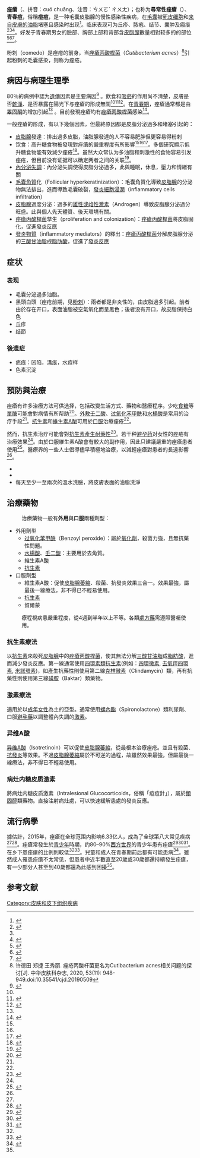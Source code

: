 {{Medical}}
{{Infobox medical condition
|name            = 痤瘡
|synonyms        = 尋常性痤瘡 又稱青春痘
|image           = Acne vulgaris on a very oily skin.jpg
|caption         = 一名18歲[[青春期|青春期]]男性的尋常性痤瘡
|alt             = Photograph of an 18-year-old male with moderate severity acne vulgaris demonstrating classic features of whiteheads and oily skin distributed over the forehead
|field           = [[皮膚病學|皮膚病學]]
|symptoms        = [[黑頭|黑頭、白頭]]、[[pimple|疙瘩]]、油性皮膚、[[疤痕|留疤]]<ref name=Vary2015/><ref name=Bhate2013/>
|complications   = [[焦慮|焦慮]]<ref name=Barnes2012/><ref name=Goodman2006/>
|onset           = [[青春期|青春期]]<ref name=NEJM2005/>
|duration        =
|causes          =
|risks           = [[遺傳學|遺傳學]]<ref name=Bhate2013/>
|diagnosis       =
|differential    = [[毛囊炎|毛囊炎]]、[[酒槽鼻|酒槽鼻]]、[[hidradenitis_suppurativa|化膿性汗腺炎]]、[[痱子|痱子]]<ref>{{cite book|last1=Kahan|first1=Scott|title=In a Page: Medicine|date=2008|publisher=Lippincott Williams & Wilkins|isbn=9780781770354|page=412|url=https://books.google.ca/books?id=46wpAUhUHjMC&pg=PA412|language=en|access-date=2017-06-15|archive-date=2017-12-14|archive-url=https://web.archive.org/web/20171214182422/https://books.google.ca/books?id=46wpAUhUHjMC&pg=PA412|dead-url=no}}</ref>
|prevention      =
|treatment       = 改變生活方式、藥物、醫療程序<ref name=Mahmood2014/><ref name=Titus2012/>
|medication      = [[Azelaic_acid|壬二酸]]、[[過氧化苯甲酰|過氧化苯甲酰]]、[[水楊酸|水楊酸]]、[[抗细菌藥|抗生素]]、[[复合口服避孕藥|口服避孕藥]]、[[異維A酸|異維A酸]]<ref name=Titus2012/>
|prognosis       =
|frequency       = 6.33亿（2015）<ref name=GBD2015Pre>{{cite journal|last1=GBD 2015 Disease and Injury Incidence and Prevalence|first1=Collaborators.|title=Global, regional, and national incidence, prevalence, and years lived with disability for 310 diseases and injuries, 1990-2015: a systematic analysis for the Global Burden of Disease Study 2015.|journal=Lancet|date=8 October 2016|volume=388|issue=10053|pages=1545–1602|pmid=27733282}}</ref>
|deaths          =
}}
'''痤瘡'''（{{lang-en|acne}}、拼音：cuó chuāng、注音：ㄘㄨㄛˊ ㄔㄨㄤ）；也称为'''尋常性痤瘡'''（{{lang-la|acne vulgaris}}）、'''青春痘'''，俗稱'''痘痘'''，是一种毛囊皮脂腺的慢性感染性疾病，在[[毛囊|毛囊]]被[[keratinocytes|死皮细胞]]和[[皮脂腺|来自皮膚的油脂]]堵塞且感染时出现<ref name="Aslam2015">{{cite journal|last=Aslam|first=I|title=Emerging drugs for the treatment of acne|journal=Expert Opinion on Emerging Drugs|volume=20|issue=1|pages=91–101|date=March 2015|pmid=25474485|doi=10.1517/14728214.2015.990373|type=Review}}{{paywall}}</ref>。临床表现可为丘疹、脓疱、结节、囊肿及瘢痕<ref name="Vary2015">{{cite journal|last1=Vary|first1=JC, Jr.|title=Selected Disorders of Skin Appendages — Acne, Alopecia, Hyperhidrosis|journal=The Medical Clinics of North America|volume=99|issue=6|pages=1195–1211|date=November 2015|pmid=26476248|doi=10.1016/j.mcna.2015.07.003|type=Review}}</ref><ref name="Bhate2013" /><ref>{{cite journal|last1=Tuchayi|first1=SM|last2=Makrantonaki|first2=E|last3=Ganceviciene|first3=R|last4=Dessinioti|first4=C|last5=Feldman|first5=SR|last6=Zouboulis|first6=CC|title=Acne vulgaris|journal=Nature Reviews Disease Primers|date=September 2015|doi=10.1038/nrdp.2015.33|pages=15033}}</ref>。好发于青春期男女的臉部、胸部上部和背部含[[皮脂腺|皮脂腺]]數量相對较多的的部位<ref name="women">{{cite web|url=https://www.womenshealth.gov/files/assets/docs/fact-sheets/acne.pdf|title=Frequently Asked Questions: Acne|date=July 2009|publisher=U.S. Department of Health and Human Services, Office of Public Health and Science, Office on Women's Health|accessdate=30 July 2009|archive-date=2016-12-10|archive-url=https://web.archive.org/web/20161210141821/https://www.womenshealth.gov/files/assets/docs/fact-sheets/acne.pdf|dead-url=no}}</ref><ref name="Barnes2012">{{cite journal|last1=Barnes|first1=LE|title=Quality of life measures for acne patients|journal=Dermatologic Clinics|volume=30|issue=2|pages=293–300|date=April 2012|pmid=22284143|doi=10.1016/j.det.2011.11.001|type=Review}}</ref><ref name="Goodman2006">{{cite journal|last1=Goodman|first1=G|title=Acne and acne scarring–the case for active and early intervention|journal=Australian family physician|volume=35|issue=7|pages=503–4|date=July 2006|pmid=16820822|url=http://www.racgp.org.au/afp/200607/8194|type=Review|access-date=2015-04-05|archive-date=2013-04-21|archive-url=https://web.archive.org/web/20130421103732/http://www.racgp.org.au/afp/200607/8194|dead-url=no}}</ref>。

粉刺（comedo）是痤疮的前身，当[[痤瘡丙酸桿菌|痤瘡丙酸桿菌]]（''Cutibacterium acnes''）<ref>许德田 郑捷 王秀丽. 痤疮丙酸杆菌更名为Cutibacterium acnes相关问题的探讨[J]. 中华皮肤科杂志, 2020, 53(11): 948-949.doi:10.35541/cjd.20190509</ref>引起粉刺的毛囊感染，则称为痤疮。

== 病因与病理生理學 ==
80％的病例中認为[[Genetic_variation|遺傳]]因素是主要病因<ref name="Bhate2013">{{cite journal|last1=Bhate|first1=K|last2=Williams|first2=HC|title=Epidemiology of acne vulgaris|journal=The British Journal of Dermatology|date=March 2013|volume=168|issue=3|pages=474–85|pmid=23210645|doi=10.1111/bjd.12149|type=Review}}</ref> 。飲食和[[吸菸|吸菸]]的作用尚不清楚，皮膚是否[[衛生學|乾淨]]、是否暴露在陽光下与痤瘡的形成無關<ref name="Bhate2013"/><ref name=Knutsen2012>{{cite journal|last1=Knutsen-Larson|first1=S|last2=Dawson|first2=AL|last3=Dunnick|first3=CA|last4=Dellavalle|first4=RP|title=Acne vulgaris: pathogenesis, treatment, and needs assessment|journal=Dermatologic Clinics|volume=30|issue=1|pages=99–106|date=January 2012|pmid=22117871|doi=10.1016/j.det.2011.09.001|type=Review}}</ref><ref name="Schnopp2011">{{cite journal|last1=Schnopp|first1=C|last2=Mempel|first2=M|title=Acne vulgaris in children and adolescents|journal=Minerva Pediatrica|date=August 2011|volume=63|issue=4|pages=293–304|pmid=21909065|type=Review}}</ref>。在[[青春期|青春期]]，痤瘡通常都是由[[睪固酮|睪固酮]]的增加引起<ref name=NEJM2005/> 。目前發現痤瘡均有[[痤瘡丙酸桿菌|痤瘡丙酸桿菌]]感染<ref name=NEJM2005>{{cite journal|last1=James|first1=WD|title=Acne|journal=New England Journal of Medicine|volume=352|issue=14|pages=1463–72|date=April 2005|pmid=15814882|doi=10.1056/NEJMcp033487|type=Review}}</ref>。

一般痤瘡的形成，有以下幾個因素，但最終原因都是皮脂分泌過多和堵塞引起的：
*[[皮脂腺|皮脂腺]]發達：排出過多皮脂，油脂腺發達的人不容易肥胖但更容易得粉刺
* 饮食：高升糖食物被發現對痤瘡的嚴重程度有所影響<ref name="Mahmood2014"/><ref name=Brosnick2014/><ref name=Acta2013>{{cite journal | vauthors = Melnik BC, John SM, Plewig G | title = Acne: risk indicator for increased body mass index and insulin resistance | journal = Acta Dermato-Venereologica | volume = 93 | issue = 6 | pages = 644–9 | date = November 2013 | pmid = 23975508 | doi = 10.2340/00015555-1677 | type = Review | doi-access = free }}</ref>。多個研究顯示低升糖食物能有效減少痤疮<ref name=Brosnick2014>{{cite journal | vauthors = Bronsnick T, Murzaku EC, Rao BK | title = Diet in dermatology: Part I. Atopic dermatitis, acne, and nonmelanoma skin cancer | journal = Journal of the American Academy of Dermatology | volume = 71 | issue = 6 | pages = 1039.e1–1039.e12 | date = December 2014 | pmid = 25454036 | doi = 10.1016/j.jaad.2014.06.015 | type = Review }}</ref>。虽然大众常认为多油脂和刺激性的食物容易引发痤疮，但目前没有证据可以确定两者之间的关联<ref>{{Cite journal|title=Common misconceptions about acne vulgaris: A review of the literature|url=http://www.cdriadvlkn.org/text.asp?2017/1/2/33/211778|last=Hui|first=RexWH|date=2017|journal=Clinical Dermatology Review|issue=2|doi=10.4103/CDR.CDR_16_17|volume=1|pages=33|language=en|issn=2542-551X|access-date=2020-09-15|archive-date=2018-06-02|archive-url=https://web.archive.org/web/20180602133225/http://www.cdriadvlkn.org/text.asp?2017%2F1%2F2%2F33%2F211778|dead-url=no}}</ref>。
*[[內分泌失調|內分泌失調]]：內分泌失調使得皮脂分泌過多，此與睡眠，休息，壓力和情緒有關
*[[毛囊|毛囊]][[角質|角質]]化（Follicular hyperkeratinization）：毛囊角質化導致[[皮脂腺|皮脂腺]]的分泌物無法排出，進而導致毛囊破裂，[[發炎細胞|發炎細胞]][[浸潤|浸潤]]（inflammatory cells infiltration）
*[[皮脂腺|皮脂腺]]過度分泌：過多的[[雄性或䧳性激素|雄性或䧳性激素]]（Androgen）導致皮脂腺分泌過分旺盛。此與個人先天體質、後天環境有關。
*[[痤瘡丙酸桿菌|痤瘡丙酸桿菌]]孳生（proliferation and colonization）：[[痤瘡丙酸桿菌|痤瘡丙酸桿菌]]將皮脂固化，促進[[發炎反應|發炎反應]]
*[[發炎物質|發炎物質]]（inflammatory mediators）的釋出：[[痤瘡丙酸桿菌|痤瘡丙酸桿菌]]分解皮脂腺分泌的[[三酸甘油脂|三酸甘油脂]]成[[脂肪酸|脂肪酸]]，促進了[[發炎反應|發炎反應]]

== 症状 ==
=== 表现 ===
* 毛囊分泌過多油脂。
* 黑頭白頭（痤疮前期，见[[粉刺|粉刺]]）：兩者都是非炎性的，由皮脂過多引起。前者由於存在开口，表面油脂被空氣氧化而呈黑色；後者没有开口，故皮脂保持白色
* 丘疹
* 结節
{{multiple image|align=none|direction=horizontal|width1=250|width2=345|image1=Cysticacne.JPG|image2=Backacne modified.jpg|caption1=结节性痤疮的严重个案，颜面|caption2=结节性痤疮，背部}}

=== 後遗症 ===
* 疤痕：凹陷，溝痕，水痘样
* 色素沉淀

== 預防與治療 ==
痤瘡有许多治療方法可供选择，包括改變生活方式、藥物和醫療程序。少吃[[食糖|食糖]]等[[單醣|單醣]]可能會對病情有所帮助<ref name=Mahmood2014>{{cite journal|last1=Mahmood|first1=SN|last2=Bowe|first2=WP|title=Diet and acne update: carbohydrates emerge as the main culprit|journal=Journal of Drugs in Dermatology: JDD|volume=13|issue=4|pages=428–35|date=April 2014|pmid=24719062|type=Review}}</ref>。[[外用藥物|外敷]][[azelaic_acid|壬二酸]]、[[过氧化苯甲酰|过氧化苯甲酰]]和[[水楊酸|水楊酸]]是常用的治疗手段<ref name=Titus2012/>。[[抗细菌药|抗生素]]和[[retinoids|維生素A酸]]可用於[[给藥途径|口服]]治療痤疮<ref name=Titus2012/>。

然而，抗生素治疗可能會對[[抗生素抗藥性|抗生素產生耐藥性]]<ref name="ReferenceA">{{cite journal|last1=Beylot|first1=C|last2=Auffret|first2=N|last3=Poli|first3=F|last4=Claudel|first4=JP|last5=Leccia|first5=MT|last6=Del Giudice|first6=P|last7=Dreno|first7=B|title=''Propionibacterium acnes'': an update on its role in the pathogenesis of acne|journal=Journal of the European Academy of Dermatology and Venereology: JEADV|date=March 2014|volume=28|issue=3|pages=271–8|pmid=23905540|doi=10.1111/jdv.12224|type=Review}}</ref>。若干种[[复合口服避孕药|避孕药]]对女性的痤疮有治療效果<ref name=Titus2012/>。由於口服維生素A酸會有較大的副作用，因此只建議嚴重的痤瘡患者使用<ref name=Titus2012>{{cite journal|last1=Titus|first1=S|last2=Hodge|first2=J|title=Diagnosis and treatment of acne|journal=American Family Physician|date=October 2012|volume=86|issue=8|pages=734–40|pmid=23062156|url=http://www.aafp.org/afp/2012/1015/p734.html|type=Review|access-date=2015-04-05|archive-date=2015-02-18|archive-url=https://web.archive.org/web/20150218104435/http://www.aafp.org/afp/2012/1015/p734.html|dead-url=no}}</ref>。醫療界的一些人士倡導儘早積極地治療，以減輕痤瘡對患者的長遠影響<ref name=Goodman2006/>。

*{{Citation needed|粉刺和遗留症状只要坚持保持良好的习惯一段时间（一至两个月）可以自然消退|time=}}
*{{Citation needed|避免食用高熱量特別是含有較多油脂的食物|time=}}
*每天至少一至兩次的溫水洗臉，將皮膚表面的油脂洗淨

== 治療藥物 ==
:治療藥物一般有'''外用'''與'''口服'''兩種劑型：
* 外用劑型
** [[过氧化苯甲酰|过氧化苯甲酰]]（Benzoyl peroxide）：屬於[[氧化劑|氧化劑]]，殺菌力強，且無抗藥性問題。
** [[水楊酸|水楊酸]]、[[壬二酸|壬二酸]]：主要用於去角質。
** 維生素A酸
** [[抗生素|抗生素]]
* 口服劑型
** 維生素A酸：促使[[皮脂腺|皮脂腺]][[萎縮|萎縮]]、殺菌、抗發炎效果三合一。效果最強，屬最後一線療法，非不得已不輕易使用。
** [[抗生素|抗生素]]
** 賀爾蒙
:療程視病患嚴重程度，從4週到半年以上不等。各類[[處方藥|處方藥]]需遵照醫囑使用。

=== 抗生素療法 ===
以[[抗生素|抗生素]]來殺死[[皮脂腺|皮脂腺]]中的[[痤瘡丙酸桿菌|痤瘡丙酸桿菌]]，使其無法分解[[三酸甘油脂|三酸甘油脂]]成[[脂肪酸|脂肪酸]]，進而減少發炎反應。第一線通常使用[[四环素类抗生素|四環素類抗生素]](例如：[[四環黴素|四環黴素]], [[去氧羥四環素|去氧羥四環素]], [[米诺环素|米諾環素]])，如產生抗藥性則使用第二線[[克林黴素|克林黴素]]（Clindamycin）類，再有抗藥性則使用第三線[[磺胺|磺胺]]（Baktar）類藥物。

=== 激素療法 ===
適用於以[[成年|成年]][[女性|女性]]為主的亞型。通常使用[[螺內酯|螺內酯]]（Spironolactone）類利尿劑、口服[[避孕藥|避孕藥]]以調整體內失調的[[激素|激素]]。

=== 异维A酸 ===
[[异维A酸|异维A酸]]（Isotretinoin）可以促使[[皮脂腺|皮脂腺]][[萎縮|萎縮]]，從最根本治療痤疮。並且有殺菌、[[抗發炎|抗發炎]]等效果。不過[[皮脂腺|皮脂腺]][[萎縮|萎縮]]屬於不可逆的過程，故雖然效果最強，但屬最後一線療法，非不得已不輕易使用。

=== 病灶内糖皮质激素 ===
將病灶内糖皮质激素（Intralesional Glucocorticoids，俗稱「痘痘針」），屬於[[類固醇|類固醇]]類藥物。直接注射病灶處，可以快速緩解患處的發炎反應。

== 流行病學 ==
據估計，2015年，痤瘡在全球范围内影响6.33亿人，成為了全球第八大常见疾病<ref name=GBD2015Pre/><ref name=Hay2013>{{cite journal|last1=Hay|first1=RJ|last2=Johns|first2=NE|last3=Williams|first3=HC|last4=Bolliger|first4=IW|last5=Dellavalle|first5=RP|last6=Margolis|first6=DJ|last7=Marks|first7=R|last8=Naldi|first8=L|last9=Weinstock|first9=MA|last10=Wulf|first10=SK|last11=Michaud|first11=C|last12=Murray|first12=C|last13=Naghavi|first13=M|title=The Global Burden of Skin Disease in 2010: An Analysis of the Prevalence and Impact of Skin Conditions|journal=The Journal of Investigative Dermatology|volume=134|issue=6|pages=1527–34|date=October 2013|pmid=24166134|doi=10.1038/jid.2013.446}}</ref>。痤瘡常發生於[[青少年|青少年]]時期，约80–90%[[西方世界|西方世界]]的青少年患有痤瘡<ref name=Taylor2011>{{cite journal|last1=Taylor|first1=M|last2=Gonzalez|first2=M|last3=Porter|first3=R|title=Pathways to inflammation: acne pathophysiology|journal=European Journal of Dermatology|volume=21|issue=3|pages=323–33|date=May–June 2011|pmid=21609898|doi=10.1684/ejd.2011.1357|type=Review}}</ref><ref name=BMJ2013>{{cite journal|last1=Dawson|first1=AL|last2=Dellavalle|first2=RP|title=Acne vulgaris|journal=BMJ |volume=346|issue=5|page=f2634|date=May 2013|pmid=23657180|doi=10.1136/bmj.f2634|jstor=23494950|type=Review}}</ref><ref name=Goldberg2011>{{cite book|last1=Goldberg|first1=DJ|last2=Berlin|first2=AL|title=Acne and Rosacea: Epidemiology, Diagnosis and Treatment|publisher=Manson Pub.|location=London|isbn=978-1-84076-150-4|page=8|url=https://books.google.com/books?id=ZSjauawI1FsC&pg=PA8&dq|date=October 2011|access-date=2017-06-15|archive-date=2016-12-23|archive-url=https://web.archive.org/web/20161223045723/https://books.google.com/books?id=ZSjauawI1FsC&pg=PA8&dq|dead-url=no}}</ref>。在乡下患痤瘡的比例則較低<ref name=Goldberg2011/><ref name=Spen2009>{{cite journal|last1=Spencer|first1=EH|last2=Ferdowsian|first2=BND|title=Diet and acne: a review of the evidence|journal=International Journal of Dermatology|volume=48|issue=4|pages=339–47|date=April 2009|pmid=19335417|doi=10.1111/j.1365-4632.2009.04002.x|type=Review}}</ref>。兒童和成人在青春期前后都有可能患病<ref name=ReferenceB>{{cite journal|last1=Admani|first1=S|last2=Barrio|first2=VR|title=Evaluation and treatment of acne from infancy to preadolescence|journal=Dermatologic Therapy|volume=26|issue=6|pages=462–6|date=November 2013|pmid=24552409|doi=10.1111/dth.12108|type=Review}}</ref>。雖然成人罹患痤瘡不太常见，但患者中近半數直至20歲或30歲都還持續發生痤瘡，有一少部分人甚至到40歲都還為此感到困擾<ref name=Bhate2013/>。

== 参考文献 ==
{{reflist}}

[[Category:皮肤和皮下组织疾病|Category:皮肤和皮下组织疾病]]